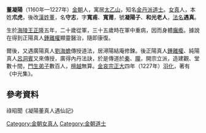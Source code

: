 '''董凝陽'''（1160年—1227年）[[金朝|金朝]]人，寓居[[太乙山|太乙山]]，知名[[金丹派|金丹派]][[道士|道士]]。[[女真|女真]]人，本姓'''朮虎'''，後改[[漢姓|漢姓]][[董|董]]，名'''守志'''，字'''寬甫'''、'''寬莆'''，號'''凝陽子'''、'''和光老人'''，[[法名|法名]]'''遇真'''。

生於[[海陵王|海陵王]][[正隆|正隆]]五年，二十歲從軍，三十五歲時在軍中重病，因而身體[[癱瘓|癱瘓]]。據說在得到正陽真人[[鍾離權|鍾離權]]顯靈醫治，隨即康復。

爾後，又遇廣陽真人[[劉海蟾|劉海蟾]]傳授道法，居潯陽結庵修鍊。後正陽真人[[鍾離權|鍾離權]]、純陽真人[[呂洞賓|呂洞賓]]又來傳授，廣得內丹法訣，於是傳道於[[秦|秦]]、[[隴|隴]]，開宗立派，造建觀、堂數十間，[[門生|門生]][[弟子|弟子]]數百人，[[檀越|檀越]]無算。[[金哀宗|金哀宗]][[正大|正大]]四年（1227年）[[羽化|羽化]]，著有《中光集》。

==參考資料==
祿昭聞《凝陽董真人遇仙記》

[[Category:金朝女真人|Category:金朝女真人]]
[[Category:金朝道士|Category:金朝道士]]
